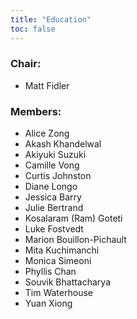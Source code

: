 ```yaml
---
title: "Education"
toc: false
---
```


### Chair:

-   Matt Fidler

### Members:

-   Alice Zong
-   Akash Khandelwal
-   Akiyuki Suzuki
-   Camille Vong
-   Curtis Johnston
-   Diane Longo
-   Jessica Barry
-   Julie Bertrand
-   Kosalaram (Ram) Goteti
-   Luke Fostvedt
-   Marion Bouillon-Pichault
-   Mita Kuchimanchi
-   Monica Simeoni 
-   Phyllis Chan
-   Souvik Bhattacharya
-   Tim Waterhouse
-   Yuan Xiong


